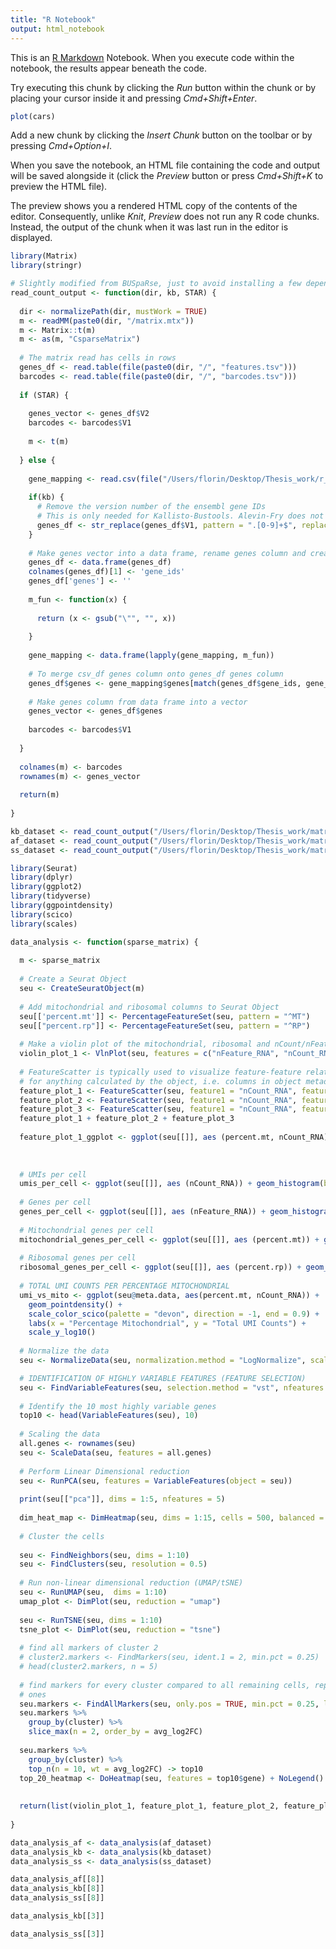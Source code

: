 ```yaml
---
title: "R Notebook"
output: html_notebook
---
```


This is an [R Markdown](http://rmarkdown.rstudio.com) Notebook. When you execute code within the notebook, the results appear beneath the code. 

Try executing this chunk by clicking the *Run* button within the chunk or by placing your cursor inside it and pressing *Cmd+Shift+Enter*. 

```r
plot(cars)
```

Add a new chunk by clicking the *Insert Chunk* button on the toolbar or by pressing *Cmd+Option+I*.

When you save the notebook, an HTML file containing the code and output will be saved alongside it (click the *Preview* button or press *Cmd+Shift+K* to preview the HTML file). 

The preview shows you a rendered HTML copy of the contents of the editor. Consequently, unlike *Knit*, *Preview* does not run any R code chunks. Instead, the output of the chunk when it was last run in the editor is displayed.
```r
library(Matrix)
library(stringr)

# Slightly modified from BUSpaRse, just to avoid installing a few dependencies not used here
read_count_output <- function(dir, kb, STAR) {
  
  dir <- normalizePath(dir, mustWork = TRUE)
  m <- readMM(paste0(dir, "/matrix.mtx"))
  m <- Matrix::t(m)
  m <- as(m, "CsparseMatrix")
  
  # The matrix read has cells in rows
  genes_df <- read.table(file(paste0(dir, "/", "features.tsv")))
  barcodes <- read.table(file(paste0(dir, "/", "barcodes.tsv")))
  
  if (STAR) {
    
    genes_vector <- genes_df$V2
    barcodes <- barcodes$V1
    
    m <- t(m)
    
  } else {
    
    gene_mapping <- read.csv(file("/Users/florin/Desktop/Thesis_work/r_project/data/gene_mapping_modified.csv"))
    
    if(kb) {
      # Remove the version number of the ensembl gene IDs
      # This is only needed for Kallisto-Bustools. Alevin-Fry does not produce the output in a way that this is needed
      genes_df <- str_replace(genes_df$V1, pattern = ".[0-9]+$", replacement = "")
    }
    
    # Make genes vector into a data frame, rename genes column and create new column
    genes_df <- data.frame(genes_df)
    colnames(genes_df)[1] <- 'gene_ids'
    genes_df['genes'] <- ''
    
    m_fun <- function(x) {
      
      return (x <- gsub("\"", "", x))
      
    }
    
    gene_mapping <- data.frame(lapply(gene_mapping, m_fun))
    
    # To merge csv_df genes column onto genes_df genes column
    genes_df$genes <- gene_mapping$genes[match(genes_df$gene_ids, gene_mapping$gene_ids)]
    
    # Make genes column from data frame into a vector 
    genes_vector <- genes_df$genes
    
    barcodes <- barcodes$V1
    
  }
    
  colnames(m) <- barcodes
  rownames(m) <- genes_vector
  
  return(m)
  
}

kb_dataset <- read_count_output("/Users/florin/Desktop/Thesis_work/matrices/Sort/Real/KB-s701/SCD-TEST-s701-filtered", TRUE, FALSE)
af_dataset <- read_count_output("/Users/florin/Desktop/Thesis_work/matrices/Sort/Real/AF-s701/SCD-TEST-s701-filtered", FALSE, FALSE)
ss_dataset <- read_count_output("/Users/florin/Desktop/Thesis_work/matrices/Sort/Real/Starsolo-s701/SCD-TEST-s701-filtered", FALSE, TRUE)

```


```r

library(Seurat)
library(dplyr)
library(ggplot2)
library(tidyverse)
library(ggpointdensity)
library(scico)
library(scales)

data_analysis <- function(sparse_matrix) {
  
  m <- sparse_matrix
  
  # Create a Seurat Object
  seu <- CreateSeuratObject(m)
  
  # Add mitochondrial and ribosomal columns to Seurat Object
  seu[['percent.mt']] <- PercentageFeatureSet(seu, pattern = "^MT")
  seu[["percent.rp"]] <- PercentageFeatureSet(seu, pattern = "^RP")
  
  # Make a violin plot of the mitochondrial, ribosomal and nCount/nFeature_RNA data
  violin_plot_1 <- VlnPlot(seu, features = c("nFeature_RNA", "nCount_RNA", "percent.mt", "percent.rp"), ncol = 4)
  
  # FeatureScatter is typically used to visualize feature-feature relationships, but can be used
  # for anything calculated by the object, i.e. columns in object metadata, PC scores etc.
  feature_plot_1 <- FeatureScatter(seu, feature1 = "nCount_RNA", feature2 = "percent.mt")
  feature_plot_2 <- FeatureScatter(seu, feature1 = "nCount_RNA", feature2 = "percent.rp")
  feature_plot_3 <- FeatureScatter(seu, feature1 = "nCount_RNA", feature2 = "nFeature_RNA")
  feature_plot_1 + feature_plot_2 + feature_plot_3
  
  feature_plot_1_ggplot <- ggplot(seu[[]], aes (percent.mt, nCount_RNA)) + geom_point() + scale_y_log10()
  
  
  
  # UMIs per cell
  umis_per_cell <- ggplot(seu[[]], aes (nCount_RNA)) + geom_histogram(bins = 30) + scale_x_log10()
  
  # Genes per cell
  genes_per_cell <- ggplot(seu[[]], aes (nFeature_RNA)) + geom_histogram(bins = 30) + scale_x_log10()
  
  # Mitochondrial genes per cell
  mitochondrial_genes_per_cell <- ggplot(seu[[]], aes (percent.mt)) + geom_histogram(bins = 30) + xlim(0, 100)
  
  # Ribosomal genes per cell
  ribosomal_genes_per_cell <- ggplot(seu[[]], aes (percent.rp)) + geom_histogram(bins = 30) + xlim(0, 100)
  
  # TOTAL UMI COUNTS PER PERCENTAGE MITOCHONDRIAL
  umi_vs_mito <- ggplot(seu@meta.data, aes(percent.mt, nCount_RNA)) +
    geom_pointdensity() +
    scale_color_scico(palette = "devon", direction = -1, end = 0.9) +
    labs(x = "Percentage Mitochondrial", y = "Total UMI Counts") +
    scale_y_log10()
  
  # Normalize the data
  seu <- NormalizeData(seu, normalization.method = "LogNormalize", scale.factor = 10000)

  # IDENTIFICATION OF HIGHLY VARIABLE FEATURES (FEATURE SELECTION)
  seu <- FindVariableFeatures(seu, selection.method = "vst", nfeatures = 2000)
  
  # Identify the 10 most highly variable genes
  top10 <- head(VariableFeatures(seu), 10)
  
  # Scaling the data
  all.genes <- rownames(seu)
  seu <- ScaleData(seu, features = all.genes)
  
  # Perform Linear Dimensional reduction
  seu <- RunPCA(seu, features = VariableFeatures(object = seu))
  
  print(seu[["pca"]], dims = 1:5, nfeatures = 5)
  
  dim_heat_map <- DimHeatmap(seu, dims = 1:15, cells = 500, balanced = TRUE)
  
  # Cluster the cells 
  
  seu <- FindNeighbors(seu, dims = 1:10)
  seu <- FindClusters(seu, resolution = 0.5)
  
  # Run non-linear dimensional reduction (UMAP/tSNE)
  seu <- RunUMAP(seu,  dims = 1:10)
  umap_plot <- DimPlot(seu, reduction = "umap")
  
  seu <- RunTSNE(seu, dims = 1:10)
  tsne_plot <- DimPlot(seu, reduction = "tsne")
  
  # find all markers of cluster 2
  # cluster2.markers <- FindMarkers(seu, ident.1 = 2, min.pct = 0.25)
  # head(cluster2.markers, n = 5)
  
  # find markers for every cluster compared to all remaining cells, report only the positive
  # ones
  seu.markers <- FindAllMarkers(seu, only.pos = TRUE, min.pct = 0.25, logfc.threshold = 0.25)
  seu.markers %>%
    group_by(cluster) %>%
    slice_max(n = 2, order_by = avg_log2FC)
  
  seu.markers %>%
    group_by(cluster) %>%
    top_n(n = 10, wt = avg_log2FC) -> top10
  top_20_heatmap <- DoHeatmap(seu, features = top10$gene) + NoLegend()
  
  
  return(list(violin_plot_1, feature_plot_1, feature_plot_2, feature_plot_3, feature_plot_1_ggplot, umis_per_cell, genes_per_cell,  mitochondrial_genes_per_cell, ribosomal_genes_per_cell, umi_vs_mito, dim_heat_map, umap_plot, seu.markers, top_20_heatmap, tsne_plot))
  
}

```

```r
data_analysis_af <- data_analysis(af_dataset)
data_analysis_kb <- data_analysis(kb_dataset)
data_analysis_ss <- data_analysis(ss_dataset)
```

```r
data_analysis_af[[8]]
data_analysis_kb[[8]]
data_analysis_ss[[8]]
```
```r
data_analysis_kb[[3]]
```

```r
data_analysis_ss[[3]]
```